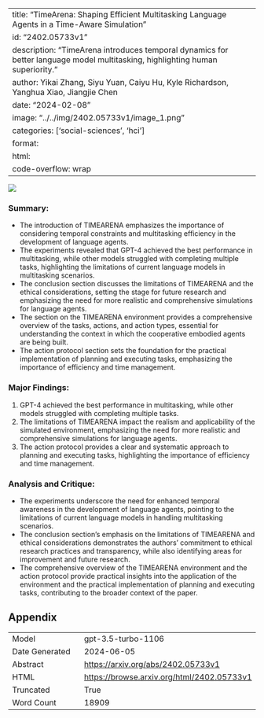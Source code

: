 
---
title: "TimeArena: Shaping Efficient Multitasking Language Agents in a Time-Aware Simulation"
id: "2402.05733v1"
description: "TimeArena introduces temporal dynamics for better language model multitasking, highlighting human superiority."
author: Yikai Zhang, Siyu Yuan, Caiyu Hu, Kyle Richardson, Yanghua Xiao, Jiangjie Chen
date: "2024-02-08"
image: "../../img/2402.05733v1/image_1.png"
categories: ['social-sciences', 'hci']
format:
  html:
    code-overflow: wrap
---

![](../../img/2402.05733v1/image_1.png)

### Summary:
- The introduction of TIMEARENA emphasizes the importance of considering temporal constraints and multitasking efficiency in the development of language agents.
- The experiments revealed that GPT-4 achieved the best performance in multitasking, while other models struggled with completing multiple tasks, highlighting the limitations of current language models in multitasking scenarios.
- The conclusion section discusses the limitations of TIMEARENA and the ethical considerations, setting the stage for future research and emphasizing the need for more realistic and comprehensive simulations for language agents.
- The section on the TIMEARENA environment provides a comprehensive overview of the tasks, actions, and action types, essential for understanding the context in which the cooperative embodied agents are being built.
- The action protocol section sets the foundation for the practical implementation of planning and executing tasks, emphasizing the importance of efficiency and time management.

### Major Findings:
1. GPT-4 achieved the best performance in multitasking, while other models struggled with completing multiple tasks.
2. The limitations of TIMEARENA impact the realism and applicability of the simulated environment, emphasizing the need for more realistic and comprehensive simulations for language agents.
3. The action protocol provides a clear and systematic approach to planning and executing tasks, highlighting the importance of efficiency and time management.

### Analysis and Critique:
- The experiments underscore the need for enhanced temporal awareness in the development of language agents, pointing to the limitations of current language models in handling multitasking scenarios.
- The conclusion section's emphasis on the limitations of TIMEARENA and ethical considerations demonstrates the authors' commitment to ethical research practices and transparency, while also identifying areas for improvement and future research.
- The comprehensive overview of the TIMEARENA environment and the action protocol provide practical insights into the application of the environment and the practical implementation of planning and executing tasks, contributing to the broader context of the paper.

## Appendix

|          |          |
|----------|----------|
| Model     | gpt-3.5-turbo-1106       |
| Date Generated     | 2024-06-05       |
| Abstract | [https://arxiv.org/abs/2402.05733v1](https://arxiv.org/abs/2402.05733v1)        |
| HTML     | [https://browse.arxiv.org/html/2402.05733v1](https://browse.arxiv.org/html/2402.05733v1)       |
| Truncated       | True       |
| Word Count       | 18909       |